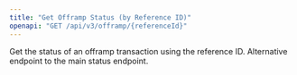 ```yaml
---
title: "Get Offramp Status (by Reference ID)"
openapi: "GET /api/v3/offramp/{referenceId}"
---
```


Get the status of an offramp transaction using the reference ID. Alternative endpoint to the main status endpoint.
